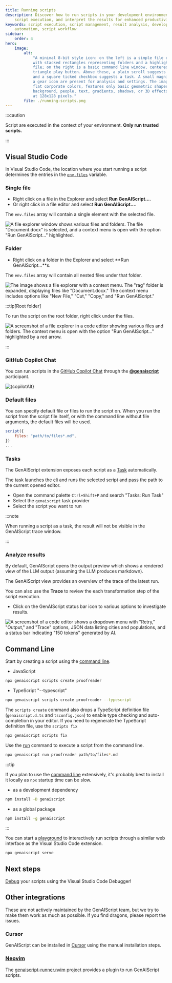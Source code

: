 ```yaml
---
title: Running scripts
description: Discover how to run scripts in your development environment, manage
    script execution, and interpret the results for enhanced productivity.
keywords: script execution, script management, result analysis, development
    automation, script workflow
sidebar:
    order: 4
hero:
    image:
        alt:
            "A minimal 8-bit style icon: on the left is a simple file explorer window
            with stacked rectangles representing folders and a highlighted single
            file; on the right is a basic command line window, centered with a bright
            triangle play button. Above these, a plain scroll suggests a code script
            and a square ticked checkbox suggests a task. A small magnifying glass and
            a gear icon are present for analysis and settings. The image uses five
            flat corporate colors, features only basic geometric shapes without
            background, people, text, gradients, shadows, or 3D effects, and is sized
            at 128x128 pixels."
        file: ./running-scripts.png
---
```



:::caution

Script are executed in the context of your environment.
**Only run trusted scripts.**

:::

## Visual Studio Code

In Visual Studio Code, the location where you start running a script determines the entries in the [`env.files`](/genaiscript/reference/scripts/context) variable.

<YouTube id="https://youtu.be/dM8blQZvvJg" portraitQuality="high" />

### Single file

- Right click on a file in the Explorer and select **Run GenAIScript...**.
- Or right click in a file editor and select **Run GenAIScript...**.

The `env.files` array will contain a single element with the selected file.

![A file explorer window shows various files and folders. The file "Document.docx" is selected, and a context menu is open with the option "Run GenAIScript..." highlighted.](../../../assets/vscode-file-run.png)

### Folder

- Right click on a folder in the Explorer and select **Run GenAIScript...**s.

The `env.files` array will contain all nested files under that folder.

![The image shows a file explorer with a context menu. The "rag" folder is expanded, displaying files like "Document.docx." The context menu includes options like "New File," "Cut," "Copy," and "Run GenAIScript."](../../../assets/vscode-folder-run.png)

:::tip[Root folder]

To run the script on the root folder, right click under the files.

![A screenshot of a file explorer in a code editor showing various files and folders. The context menu is open with the option "Run GenAIScript..." highlighted by a red arrow.](../../../assets/vscode-folder-run-root.png)

:::

### GitHub Copilot Chat

You can run scripts in the [GitHub Copilot Chat](https://code.visualstudio.com/docs/copilot/getting-started-chat) through the [**@genaiscript**](/genaiscript/reference/vscode/github-copilot-chat) participant.

<Image src={copilotSrc} alt={copilotAlt} loading="lazy" />

### Default files

You can specify default file or files to run the script on.
When you run the script from the script file itself, or with the command line without file arguments,
the default files will be used.

```js
script({
    files: "path/to/files*.md",
})
...
```

### Tasks

The GenAIScript extension exposes each script as a [Task](https://code.visualstudio.com/docs/editor/tasks) automatically.

The task launches the [cli](/genaiscript/reference/cli) and runs the selected script and pass the path to the current opened editor.

- Open the command palette `Ctrl+Shift+P` and search "Tasks: Run Task"
- Select the `genaiscript` task provider
- Select the script you want to run

:::note

When running a script as a task, the result will not be visible in the GenAIScript trace window.

:::

### Analyze results

By default, GenAIScript opens the output preview which shows a rendered view
of the LLM output (assuming the LLM produces markdown).

The GenAIScript view provides an overview of the trace of the latest run.

You can also use the **Trace** to review the each transformation
step of the script execution.

- Click on the GenAIScript status bar icon to various options to
  investigate results.

![A screenshot of a code editor shows a dropdown menu with "Retry," "Output," and "Trace" options, JSON data listing cities and populations, and a status bar indicating "150 tokens" generated by AI.](../../../assets/vscode-statusbar-trace.png)

## Command Line

Start by creating a script using the [command line](/genaiscript/reference/cli).

- JavaScript

```sh
npx genaiscript scripts create proofreader
```

- TypeScript "--typescript"

```sh
npx genaiscript scripts create proofreader --typescript
```

The `scripts create` command also drops a TypeScript definition file (`genaiscript.d.ts` and `tsconfig.json`) to enable type checking and auto-completion
in your editor. If you need to regenerate the TypeScript definition file, use the `scripts fix`

```sh
npx genaiscript scripts fix
```

Use the [run](/genaiscript/reference/cli/run) command to execute a script from the command line.

```sh
npx genaiscript run proofreader path/to/files*.md
```

:::tip

If you plan to use the [command line](/genaiscript/reference/cli) extensively,
it's probably best to install it locally as `npx` startup time can be slow.

- as a development dependency

```sh
npm install -D genaiscript
```

- as a global package

```sh
npm install -g genaiscript
```

:::

You can start a [playground](/genaiscript/reference/playground)
to interactively run scripts through a similar web interface
as the Visual Studio Code extension.

```sh
npx genaiscript serve
```

## Next steps

[Debug](/genaiscript/getting-started/debugging-scripts) your scripts using the Visual Studio Code Debugger!

## Other integrations

These are not actively maintained by the GenAIScript team, but we try to make them work
as much as possible. If you find dragons, please report the issues.

### Cursor

GenAIScript can be installed in [Cursor](https://cursor.sh/how-to-install-extension)
using the manual installation steps.

### [Neovim](https://neovim.io/)

The [genaiscript-runner.nvim](https://github.com/ryanramage/genaiscript-runner.nvim) project
provides a plugin to run GenAIScript scripts.
